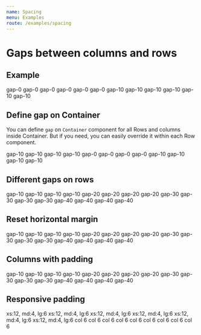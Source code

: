 ```yaml
---
name: Spacing
menu: Examples
route: /examples/spacing
---
```



# Gaps between columns and rows

## Example

<Playground>
  <ThemeProvider theme={theme}>
    <Container
      colCss={`
        background-color: #e0e0eb;
        border: 1px solid #b3b3cc;
        padding: 20px;
      `}
    >
      <Row gap={0}>
        <Col size={4}>gap-0</Col>
        <Col size={4}>gap-0</Col>
        <Col size={4}>gap-0</Col>
        <Col size={4}>gap-0</Col>
        <Col size={4}>gap-0</Col>
        <Col size={4}>gap-0</Col>
      </Row>
      <Row gap={10}>
        <Col size={4}>gap-10</Col>
        <Col size={4}>gap-10</Col>
        <Col size={4}>gap-10</Col>
        <Col size={4}>gap-10</Col>
        <Col size={4}>gap-10</Col>
        <Col size={4}>gap-10</Col>
      </Row>
    </Container>
  </ThemeProvider>
</Playground>

## Define gap on Container

You can define `gap` on `Container` component for all Rows and columns
inside Container. But if you need, you can easily override it within
each Row component.

<Playground>
  <ThemeProvider theme={theme}>
    <Container
      gap={10}
      colCss={`
        background-color: #e0e0eb;
        border: 1px solid #b3b3cc;
        padding: 20px;
      `}
    >
      <Row>
        <Col size={6}>gap-10</Col>
        <Col size={6}>gap-10</Col>
        <Col size={6}>gap-10</Col>
        <Col size={6}>gap-10</Col>
      </Row>
      <Row gap={0}>
        <Col size={6}>gap-0</Col>
        <Col size={6}>gap-0</Col>
        <Col size={6}>gap-0</Col>
        <Col size={6}>gap-0</Col>
      </Row>
      <Row>
        <Col size={6}>gap-10</Col>
        <Col size={6}>gap-10</Col>
        <Col size={6}>gap-10</Col>
        <Col size={6}>gap-10</Col>
      </Row>
    </Container>
  </ThemeProvider>
</Playground>

## Different gaps on rows

<Playground>
  <ThemeProvider theme={theme}>
    <Container
      colCss={`
        background-color: #e0e0eb;
        border: 1px solid #b3b3cc;
        padding: 20px;
      `}
    >
      <Row gap={10}>
        <Col size={6}>gap-10</Col>
        <Col size={6}>gap-10</Col>
        <Col size={6}>gap-10</Col>
        <Col size={6}>gap-10</Col>
      </Row>
      <Row gap={20}>
        <Col size={6}>gap-20</Col>
        <Col size={6}>gap-20</Col>
        <Col size={6}>gap-20</Col>
        <Col size={6}>gap-20</Col>
      </Row>
      <Row gap={30}>
        <Col size={6}>gap-30</Col>
        <Col size={6}>gap-30</Col>
        <Col size={6}>gap-30</Col>
        <Col size={6}>gap-30</Col>
      </Row>
      <Row gap={40}>
        <Col size={6}>gap-40</Col>
        <Col size={6}>gap-40</Col>
        <Col size={6}>gap-40</Col>
        <Col size={6}>gap-40</Col>
      </Row>
    </Container>
  </ThemeProvider>
</Playground>

## Reset horizontal margin

<Playground>
  <ThemeProvider theme={theme}>
    <Container
      colCss={`
        background-color: #e0e0eb;
        border: 1px solid #b3b3cc;
        padding: 20px;
      `}
    >
      <Row gap={10} gutter={0}>
        <Col size={6}>gap-10</Col>
        <Col size={6}>gap-10</Col>
        <Col size={6}>gap-10</Col>
        <Col size={6}>gap-10</Col>
      </Row>
      <Row gap={20} gutter={0}>
        <Col size={6}>gap-20</Col>
        <Col size={6}>gap-20</Col>
        <Col size={6}>gap-20</Col>
        <Col size={6}>gap-20</Col>
      </Row>
      <Row gap={30} gutter={0}>
        <Col size={6}>gap-30</Col>
        <Col size={6}>gap-30</Col>
        <Col size={6}>gap-30</Col>
        <Col size={6}>gap-30</Col>
      </Row>
      <Row gap={40} gutter={0}>
        <Col size={6}>gap-40</Col>
        <Col size={6}>gap-40</Col>
        <Col size={6}>gap-40</Col>
        <Col size={6}>gap-40</Col>
      </Row>
    </Container>
  </ThemeProvider>
</Playground>

## Columns with padding

<Playground>
  <ThemeProvider theme={theme}>
    <Container
      colCss={`
        background-color: #e0e0eb;
        border: 1px solid #b3b3cc;
      `}
    >
      <Row gap={10} gutter={0} padding={40}>
        <Col size={6}>gap-10</Col>
        <Col size={6}>gap-10</Col>
        <Col size={6}>gap-10</Col>
        <Col size={6}>gap-10</Col>
      </Row>
      <Row gap={20} gutter={0} padding={30}>
        <Col size={6}>gap-20</Col>
        <Col size={6}>gap-20</Col>
        <Col size={6}>gap-20</Col>
        <Col size={6}>gap-20</Col>
      </Row>
      <Row gap={30} gutter={0} padding={20}>
        <Col size={6}>gap-30</Col>
        <Col size={6}>gap-30</Col>
        <Col size={6}>gap-30</Col>
        <Col size={6}>gap-30</Col>
      </Row>
      <Row gap={40} gutter={0} padding={10}>
        <Col size={6}>gap-40</Col>
        <Col size={6}>gap-40</Col>
        <Col size={6}>gap-40</Col>
        <Col size={6}>gap-40</Col>
      </Row>
    </Container>
  </ThemeProvider>
</Playground>

## Responsive padding

<Playground>
  <ThemeProvider theme={theme}>
    <Container
      xs={12}
      md={4}
      lg={6}
      padding={{ xs: 30, md: 10, lg: 60 }}
      colCss={`
        background-color: #e0e0eb;
        border: 1px solid #b3b3cc;
      `}
    >
      <Row gap={0}>
        <Col>xs:12, md:4, lg:6</Col>
        <Col>xs:12, md:4, lg:6</Col>
        <Col>xs:12, md:4, lg:6</Col>
        <Col>xs:12, md:4, lg:6</Col>
        <Col>xs:12, md:4, lg:6</Col>
        <Col>xs:12, md:4, lg:6</Col>
      </Row>
      <Row gap={10} size={6}>
        <Col>col 6</Col>
        <Col>col 6</Col>
        <Col>col 6</Col>
        <Col>col 6</Col>
        <Col>col 6</Col>
        <Col>col 6</Col>
        <Col>col 6</Col>
        <Col>col 6</Col>
        <Col>col 6</Col>
      </Row>
    </Container>
  </ThemeProvider>
</Playground>
